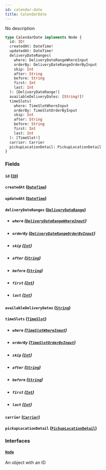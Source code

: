 ```yaml
---
id: calendar-date
title: CalendarDate
---
```


No description

```graphql
type CalendarDate implements Node {
  id: ID!
  createdAt: DateTime!
  updatedAt: DateTime!
  deliveryDateRanges(
    where: DeliveryDateRangeWhereInput
    orderBy: DeliveryDateRangeOrderByInput
    skip: Int
    after: String
    before: String
    first: Int
    last: Int
  ): [DeliveryDateRange!]
  availableDeliveryDates: [String!]!
  timeSlots(
    where: TimeSlotWhereInput
    orderBy: TimeSlotOrderByInput
    skip: Int
    after: String
    before: String
    first: Int
    last: Int
  ): [TimeSlot!]
  carrier: Carrier
  pickupLocationDetail: PickupLocationDetail
}
```

### Fields

#### `id` ([`ID`](../rate-manager-service/scalars/id))

#### `createdAt` ([`DateTime`](../rate-manager-service/scalars/date-time))

#### `updatedAt` ([`DateTime`](../rate-manager-service/scalars/date-time))

#### `deliveryDateRanges` ([`DeliveryDateRange`](../rate-manager-service/objects/delivery-date-range))

- ##### `where` ([`DeliveryDateRangeWhereInput`](../rate-manager-service/inputs/delivery-date-range-where-input))

- ##### `orderBy` ([`DeliveryDateRangeOrderByInput`](../rate-manager-service/enums/delivery-date-range-order-by-input))

- ##### `skip` ([`Int`](../rate-manager-service/scalars/int))

- ##### `after` ([`String`](../rate-manager-service/scalars/string))

- ##### `before` ([`String`](../rate-manager-service/scalars/string))

- ##### `first` ([`Int`](../rate-manager-service/scalars/int))

- ##### `last` ([`Int`](../rate-manager-service/scalars/int))

#### `availableDeliveryDates` ([`String`](../rate-manager-service/scalars/string))

#### `timeSlots` ([`TimeSlot`](../rate-manager-service/objects/time-slot))

- ##### `where` ([`TimeSlotWhereInput`](../rate-manager-service/inputs/time-slot-where-input))

- ##### `orderBy` ([`TimeSlotOrderByInput`](../rate-manager-service/enums/time-slot-order-by-input))

- ##### `skip` ([`Int`](../rate-manager-service/scalars/int))

- ##### `after` ([`String`](../rate-manager-service/scalars/string))

- ##### `before` ([`String`](../rate-manager-service/scalars/string))

- ##### `first` ([`Int`](../rate-manager-service/scalars/int))

- ##### `last` ([`Int`](../rate-manager-service/scalars/int))

#### `carrier` ([`Carrier`](../rate-manager-service/objects/carrier))

#### `pickupLocationDetail` ([`PickupLocationDetail`](../rate-manager-service/objects/pickup-location-detail))

### Interfaces

#### [`Node`](../rate-manager-service/interfaces/node)

An object with an ID
